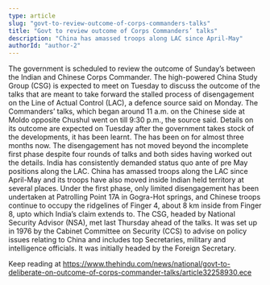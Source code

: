 ```yaml
---
type: article
slug: "govt-to-review-outcome-of-corps-commanders-talks"
title: "Govt to review outcome of Corps Commanders’ talks"
description: "China has amassed troops along LAC since April-May"
authorId: "author-2"
---
```


The government is scheduled to review the outcome of Sunday’s 
 between the Indian and Chinese Corps Commander. The high-powered China Study Group (CSG) is expected to meet on Tuesday to discuss the outcome of the talks that are meant to take forward the stalled process of disengagement on the Line of Actual Control (LAC), a defence source said on Monday.
The Commanders’ talks, which began around 11 a.m. on the Chinese side at Moldo opposite Chushul went on till 9:30 p.m., the source said. Details on its outcome are expected on Tuesday after the government takes stock of the developments, it has been learnt. The 
 has been on for almost three months now.
The disengagement has not moved beyond the incomplete first phase despite four rounds of talks and both sides having worked out the details. India has consistently demanded status quo ante of pre
May positions along the LAC.
China has amassed troops along the LAC since April-May and its troops have also moved inside Indian held territory at several places. Under the first phase, only limited disengagement has been undertaken at Patrolling Point 17A in Gogra-Hot springs, and Chinese troops continue to occupy the ridgelines of Finger 4, about 8 km inside from Finger 8, upto which India’s claim extends to.
The CSG, headed by National Security Advisor (NSA), met last Thursday ahead of the talks. It was set up in 1976 by the Cabinet Committee on Security (CCS) to advise on policy issues relating to China and includes top Secretaries, military and intelligence officials. It was initially headed by the Foreign Secretary.

Keep reading at https://www.thehindu.com/news/national/govt-to-deliberate-on-outcome-of-corps-commander-talks/article32258930.ece
